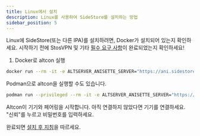 ```yaml
---
title: Linux에서 설치
description: Linux를 사용하여 SideStore를 설치하는 방법
sidebar_position: 5
---
```


Linux에 SideStore(또는 다른 IPA)를 설치하려면, Docker가 설치되어 있는지 확인하세요. 시작하기 전에 StosVPN 및 기타 [필수 요구 사항](/docs/installation/prerequisites)이 완료되었는지 확인하세요!

1. Docker로 altcon 실행
```bash
docker run --rm -it -e ALTSERVER_ANISETTE_SERVER="https://ani.sidestore.io/" -v ${PWD}/:/mnt/ -v /var/run:/var/run ghcr.io/sidestore/altcon
```

Podman으로 altcon을 실행할 수도 있습니다.
```bash
podman run --privileged --rm -it -e ALTSERVER_ANISETTE_SERVER="https://ani.sidestore.io/" -v ${PWD}/:/mnt/ -v /var/run:/var/run ghcr.io/sidestore/altcon
```

Altcon이 기기와 페어링을 시작합니다. 아직 연결하지 않았다면 기기를 연결하세요. "신뢰"를 누르고 비밀번호를 입력하세요.

완료되면 [설치 후 지침](/docs/installation/post-install)을 따르세요.